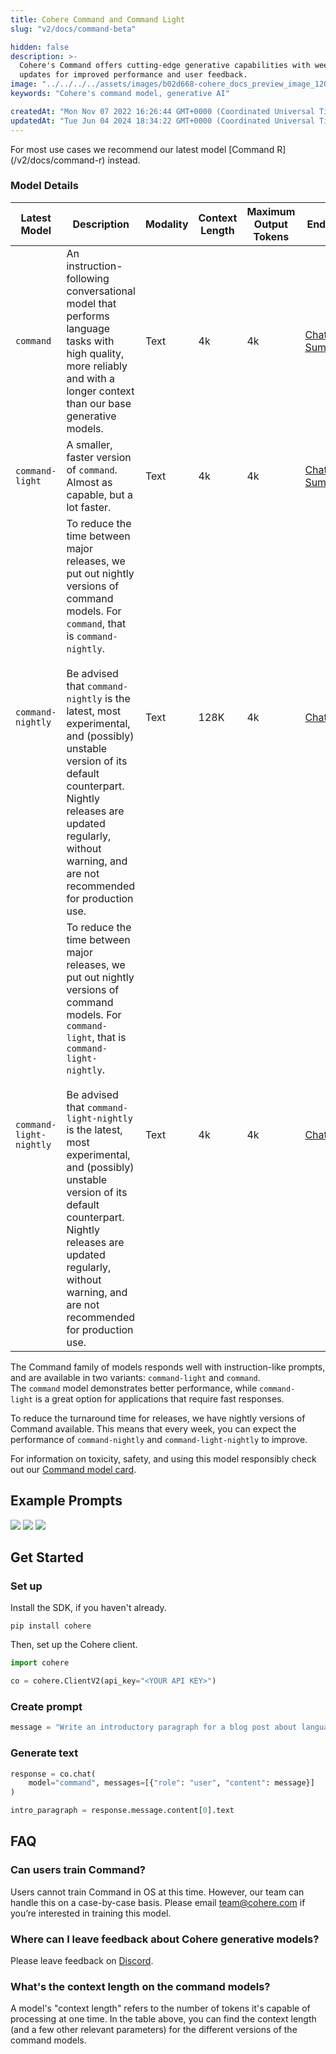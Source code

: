 ```yaml
---
title: Cohere Command and Command Light
slug: "v2/docs/command-beta"

hidden: false
description: >-
  Cohere's Command offers cutting-edge generative capabilities with weekly
  updates for improved performance and user feedback.
image: "../../../../assets/images/b02d668-cohere_docs_preview_image_1200x630_copy.jpg"  
keywords: "Cohere's command model, generative AI"

createdAt: "Mon Nov 07 2022 16:26:44 GMT+0000 (Coordinated Universal Time)"
updatedAt: "Tue Jun 04 2024 18:34:22 GMT+0000 (Coordinated Universal Time)"
---
```

<Info title="Note">  
 For most use cases we recommend our latest model [Command R](/v2/docs/command-r) instead.
</Info>


### Model Details
| Latest Model              | Description                                                                                                                                                                                                                                                                                                                                                                                           | Modality               | Context Length | Maximum Output Tokens | Endpoints                                                         |
|---------------------------|-------------------------------------------------------------------------------------------------------------------------------------------------------------------------------------------------------------------------------------------------------------------------------------------------------------------------------------------------------------------------------------------------------|------------------------|----------------|-----------------------|-------------------------------------------------------------------|
| `command`                 | An instruction-following conversational model that performs language tasks with high quality, more reliably and with a longer context than our base generative models.                                                                                                                                                                                                                                |  Text                  | 4k             | 4k                    | [Chat](/reference/chat),  <br/>[Summarize](/reference/summarize)  |
| `command-light`           | A smaller, faster version of `command`. Almost as capable, but a lot faster.                                                                                                                                                                                                                                                                                                                          |  Text                  | 4k             | 4k                    | [Chat](/reference/chat),  <br/>[Summarize](/reference/summarize-2)|
| `command-nightly`         | To reduce the time between major releases, we put out nightly versions of command models. For `command`, that is `command-nightly`.  <br/><br/>Be advised that `command-nightly` is the latest, most experimental, and (possibly) unstable version of its default counterpart. Nightly releases are updated regularly, without warning, and are not recommended for production use.                   |  Text                  | 128K           | 4k                    | [Chat](/reference/chat)                                           |
| `command-light-nightly`   | To reduce the time between major releases, we put out nightly versions of command models. For `command-light`, that is `command-light-nightly`.  <br/><br/>Be advised that `command-light-nightly` is the latest, most experimental, and (possibly) unstable version of its default counterpart. Nightly releases are updated regularly, without warning, and are not recommended for production use. |  Text                  | 4k             | 4k                    | [Chat](/reference/chat)                                           |

The Command family of models responds well with instruction-like prompts, and are available in two variants: `command-light` and `command`. The `command` model demonstrates better performance, while `command-light` is a great option for applications that require fast responses.

To reduce the turnaround time for releases, we have nightly versions of Command available. This means that every week, you can expect the performance of `command-nightly` and `command-light-nightly` to improve.

For information on toxicity, safety, and using this model responsibly check out our [Command model card](https://docs.cohere.com/docs/responsible-use).

## Example Prompts

<img src='../../../../assets/images/aae9450-prod_desc.png' />


<img src='../../../../assets/images/97a8c22-leetcode.png' />


<img src='../../../../assets/images/4bb18de-vendor.png' />


## Get Started

### Set up

Install the SDK, if you haven't already.

`pip install cohere`

Then, set up the Cohere client.

```python PYTHON
import cohere

co = cohere.ClientV2(api_key="<YOUR API KEY>")
```

### Create prompt

```python PYTHON
message = "Write an introductory paragraph for a blog post about language models."
```

### Generate text

```python PYTHON
response = co.chat(
    model="command", messages=[{"role": "user", "content": message}]
)

intro_paragraph = response.message.content[0].text
```

## FAQ

### Can users train Command?

Users cannot train Command in OS at this time. However, our team can handle this on a case-by-case basis. Please email [team@cohere.com](mailto:team@cohere.com) if you’re interested in training this model.

### Where can I leave feedback about Cohere generative models?

Please leave feedback on [Discord](https://discord.com/invite/co-mmunity).

### What's the context length on the command models?

A model's "context length" refers to the number of tokens it's capable of processing at one time. In the table above, you can find the context length (and a few other relevant parameters) for the different versions of the command models.